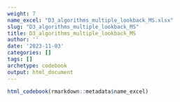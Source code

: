 ```yaml
---
weight: 7
name_excel: "D3_algorithms_multiple_lookback_MS.xlsx"
slug: "D3_algorithms_multiple_lookback_MS"
title: D3_algorithms_multiple_lookback_MS
author: ''
date: '2023-11-03'
categories: []
tags: []
archetype: codebook
output: html_document
---
```


```r
html_codebook(rmarkdown::metadata$name_excel)
```
